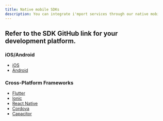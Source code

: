 ```yaml
---
title: Native mobile SDKs
description: You can integrate i'mport services through our native mobile SDKs (plugins).
---
```


## Refer to the SDK GitHub link for your development platform.

### iOS/Android <a href="#iosandroid" id="iosandroid" />

- [iOS](https://github.com/iamport/iamport-ios)
- [Android](https://github.com/iamport/iamport-android)

### Cross-Platform Frameworks <a href="#cross-platform-frameworks" id="cross-platform-frameworks" />

- [Flutter](https://github.com/iamport/iamport-flutter)
- [Ionic](https://github.com/iamport/iamport-ionic)
- [React Native](https://github.com/iamport/iamport-react-native)
- [Cordova](https://github.com/iamport/iamport-cordova)
- [Capacitor](https://github.com/iamport/iamport-Capacitor)
